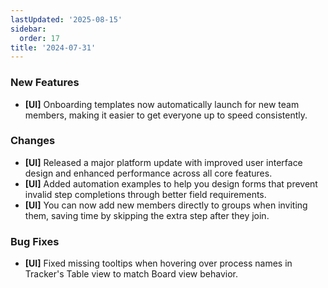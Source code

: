 ```yaml
---
lastUpdated: '2025-08-15'
sidebar:
  order: 17
title: '2024-07-31'
---
```


### New Features

- **[UI]** Onboarding templates now automatically launch for new team members, making it easier to get everyone up to speed consistently.

### Changes

- **[UI]** Released a major platform update with improved user interface design and enhanced performance across all core features.
- **[UI]** Added automation examples to help you design forms that prevent invalid step completions through better field requirements.
- **[UI]** You can now add new members directly to groups when inviting them, saving time by skipping the extra step after they join.

### Bug Fixes

- **[UI]** Fixed missing tooltips when hovering over process names in Tracker's Table view to match Board view behavior.